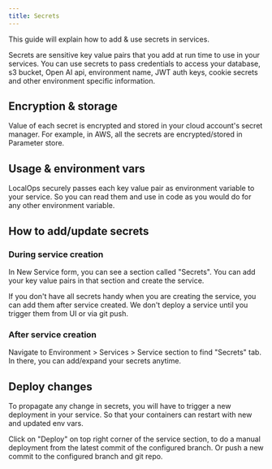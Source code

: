 ```yaml
---
title: Secrets
---
```


This guide will explain how to add & use secrets in services.

Secrets are sensitive key value pairs that you add at run time to use in your services. You can use secrets to pass
credentials to access your database, s3 bucket, Open AI api, environment name, JWT auth keys, cookie secrets and other
environment specific information.

## Encryption & storage

Value of each secret is encrypted and stored in your cloud account's secret manager. For example, in AWS, all the
secrets are encrypted/stored in Parameter store.

## Usage & environment vars

LocalOps securely passes each key value pair as environment variable to your service. So you can read them and use in
code as you would do for any other environment variable.

## How to add/update secrets

### During service creation

In New Service form, you can see a section called "Secrets". You can add your key value pairs in that section and create
the service.

If you don't have all secrets handy when you are creating the service, you can add them after service created. We don't
deploy a service until you trigger them from UI or via git push.

### After service creation

Navigate to Environment > Services > Service section to find "Secrets" tab. In there, you can add/expand your secrets
anytime.

## Deploy changes

To propagate any change in secrets, you will have to trigger a new deployment in your service. So that your containers
can restart with new and updated env vars.

Click on "Deploy" on top right corner of the service section, to do a manual deployment from the latest commit of the
configured branch. Or push a new commit to the configured branch and git repo.
